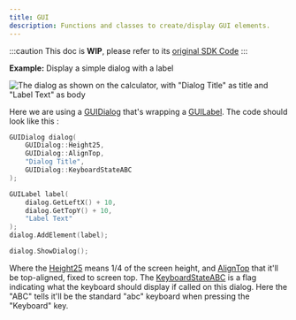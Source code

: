 ```yaml
---
title: GUI
description: Functions and classes to create/display GUI elements.
---
```


:::caution
This doc is **WIP**, please refer to its [original SDK Code](https://github.com/SnailMath/hollyhock-2/blob/master/sdk/include/sdk/os/gui.hpp)
:::


__Example:__ Display a simple dialog with a label

![The dialog as shown on the calculator, with "Dialog Title" as title and "Label Text" as body](/wiki/img/gui/dialog_label.png)

Here we are using a [GUIDialog](../../gui/dialog/) that's wrapping a [GUILabel](../../gui/label/). The code should look like this : 

```cpp
GUIDialog dialog(
    GUIDialog::Height25,
    GUIDialog::AlignTop,
    "Dialog Title",
    GUIDialog::KeyboardStateABC
);

GUILabel label(
    dialog.GetLeftX() + 10,
    dialog.GetTopY() + 10,
    "Label Text"
);
dialog.AddElement(label);

dialog.ShowDialog();
```
Where the [Height25](../../gui/dialog/#Height25) means 1/4 of the screen height, and [AlignTop](../../gui/dialog/#AlignTop) that it'll be top-aligned, fixed to screen top.
The [KeyboardStateABC](../../gui/dialog/#KeyboardStateABC) is a flag indicating what the keyboard should display if called on this dialog. Here the "ABC" tells it'll be the standard "abc" keyboard when pressing the "Keyboard" key.  
